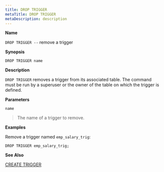 ```yaml
---
title: DROP TRIGGER
metaTitle: DROP TRIGGER
metaDescription: description
---
```


**Name**

`DROP TRIGGER --` remove a trigger

**Synopsis**

``` text
DROP TRIGGER name
```

**Description**

`DROP TRIGGER` removes a trigger from its associated table. The command
must be run by a superuser or the owner of the table on which the
trigger is defined.

**Parameters**

`name`

> The name of a trigger to remove.

**Examples**

Remove a trigger named `emp_salary_trig`:

``` text
DROP TRIGGER emp_salary_trig;
```

**See Also**

[CREATE TRIGGER](create_trigger)
